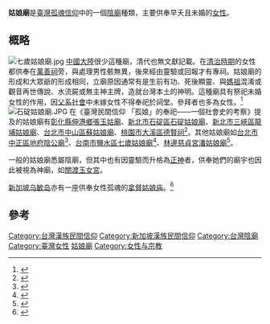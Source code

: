 '''姑娘廟'''是[[臺灣|臺灣]][[孤魂信仰|孤魂信仰]]中的一個[[陰廟|陰廟]]種類，主要供奉早夭且未婚的[[女性|女性]]。

==概略==
[[File:七歲姑娘廟.jpg|thumb]]
[[中國大陸|中國大陸]]很少這種廟，清代也無文獻記載。在[[臺灣清治時期|清治時期]]的女性{{link-ja|厲鬼|怨霊}}都供奉在[[萬善祠|萬善祠]]旁，與處理男性骸無異，後來經由靈驗或回報才有專祠。姑娘廟的形成和大眾爺的形成相同，立廟原因通常有是生前有功、死後顯靈、與[[媽祖|媽祖]]混淆或觀音再世傳說、水流屍或無主神主牌，造就台灣本土的神明。這種廟具有祭祀未婚女性的作用，因[[父系社會|父系社會]]中未嫁女性不得奉祀於祠堂。參拜者也多為女性。<ref name="白順裕">{{Cite web|url=http://host.nljh.tyc.edu.tw/~psy1646/%E5%A7%91%E5%A8%98%E5%BB%9F%E8%88%87%E5%86%A5%E5%A9%9A.htm|title=台灣的厲鬼信仰 —姑娘廟與冥婚|author=白順裕|language=zh-tw|publisher=內壢社大|date=|accessdate=2014-07-06|archive-date=2014-09-27|archive-url=https://web.archive.org/web/20140927091650/http://host.nljh.tyc.edu.tw/~psy1646/%E5%A7%91%E5%A8%98%E5%BB%9F%E8%88%87%E5%86%A5%E5%A9%9A.htm|dead-url=no}}</ref> 
[[File:石碇姑娘廟.JPG|right]]
在《臺灣民間信仰 「孤娘」的奉祀——一個社會史的考察》提及的姑娘廟有[[彰化縣|彰化縣]][[伸港鄉|伸港鄉]][[張玉姑廟|張玉姑廟]]、[[新北市|新北市]][[石碇區|石碇區]][[石碇姑娘廟|石碇姑娘廟]]、[[新北市|新北市]][[三峽區|三峽區]][[龍埔姑娘廟|龍埔姑娘廟]]、[[台北市|台北市]][[中山區_(臺北市)|中山區]][[蘇姑娘廟|蘇姑娘廟]]、[[桃園市|桃園市]][[大溪區|大溪區]][[德賢祠|德賢祠]]<ref name="臺灣民間信仰">{{cite book |author=黃萍瑛|title=《臺灣民間信仰 「孤娘」的奉祀——一個社會史的考察》|chapter=〈從女鬼到女神--「姑娘廟」的信仰文化〉|date=2008-10-01|publisher=稻鄉出版社|location=臺灣|language=zh-tw|isbn=9789866913426}}</ref>。其他姑娘廟如[[台北市|台北市]][[中正區_(臺北市)|中正區]][[地府陰公廟|地府陰公廟]]<ref name="林俊宏">{{Cite news|url=http://news.ltn.com.tw/news/society/paper/108358|title=地府陰公廟 有求必應信徒多|author=林俊宏|language=zh-tw|publisher=《自由時報》|date=2006-12-26|accessdate=2016-05-31|archive-date=2018-03-13|archive-url=https://web.archive.org/web/20180313154559/http://news.ltn.com.tw/news/society/paper/108358|dead-url=no}}</ref>、[[台南市|台南市]][[鹽水區|鹽水區]][[七歲姑娘廟|七歲姑娘廟]]<ref name="鍾平波">{{Cite news|url=http://www.twtimes.com.tw/index.php?page=news&nid=253398|title=七歲姑娘廟犧牲精神傳世|author=鍾平波|language=zh-tw|publisher=《臺灣時報》|date=2012-06-10|accessdate=2016-05-31|archive-url=https://web.archive.org/web/20160617172708/http://www.twtimes.com.tw/index.php?page=news&nid=253398|archive-date=2016-06-17|dead-url=yes}}</ref>、[[林邊慈貞宮潘姑娘廟|林邊慈貞宮潘姑娘廟]]<ref name="張枝明">{{Cite news|url=|title=荷蘭女醫官封神 地方傳奇|author=張枝明|language=zh-tw|publisher=《真晨報》|date=2015-04-14|accessdate=}}</ref>。

一般的姑娘廟悉屬陰廟，但其中也有因靈驗而升格為[[正神|正神]]者，供奉她們的廟宇也因此被視為神廟，如[[關渡玉女宮|關渡玉女宮]]。

[[新加坡|新加坡]][[烏敏島|乌敏岛]]亦有一座供奉女性孤魂的[[烏敏島#柏林苑|拿督姑娘庙]]。<ref name="parks">{{cite web|title=German Girl Shrine|url=https://www.nparks.gov.sg/pulau-ubin/heritage/places-of-interest/german-girl-shrine|accessdate=2020-09-29|website=National Parks|publisher=[[新加坡政府|新加坡共和国政府]] Singapore Government|language=en|archive-date=2020-12-25|archive-url=https://web.archive.org/web/20201225075817/https://www.nparks.gov.sg/pulau-ubin/heritage/places-of-interest/german-girl-shrine|dead-url=no}}</ref>

==參考==
{{reflist}}
{{台灣女性文化地標}}
[[Category:台灣漢族民間信仰|Category:台灣漢族民間信仰]]
[[Category:新加坡漢族民間信仰|Category:新加坡漢族民間信仰]]
[[Category:台灣陰廟|Category:台灣陰廟]]
[[Category:臺灣女性|Category:臺灣女性]]
[[Category:姑娘廟|]]
[[Category:女性与宗教|Category:女性与宗教]]